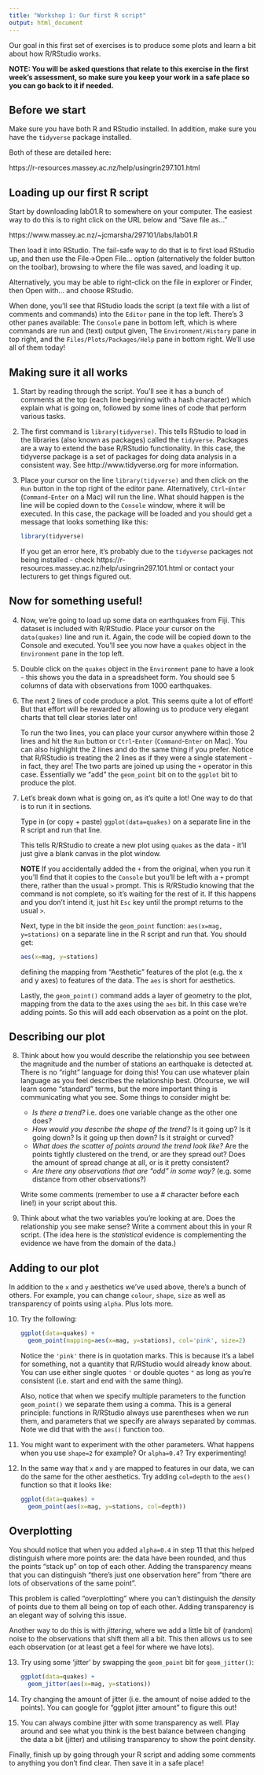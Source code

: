 ```yaml
---
title: "Workshop 1: Our first R script"
output: html_document
---
```


Our goal in this first set of exercises is to produce some plots and learn a bit about how R/RStudio works.

**NOTE: You will be asked questions that relate to this exercise in the first week's assessment, so make sure you keep your work in a safe place so you can go back to it if needed.**

## Before we start

Make sure you have both R and RStudio installed. In addition, make sure you have the `tidyverse` package installed.

Both of these are detailed here:

https://r-resources.massey.ac.nz/help/usingrin297.101.html

## Loading up our first R script

Start by downloading lab01.R to somewhere on your computer. The easiest way to do this is to right click on the URL below and "Save file as..."

https://www.massey.ac.nz/~jcmarsha/297101/labs/lab01.R

Then load it into RStudio. The fail-safe way to do that is to first load RStudio up, and then use the File->Open File... option (alternatively the folder button on the toolbar), browsing to where the file was saved, and loading it up.

Alternatively, you may be able to right-click on the file in explorer or Finder, then Open with... and choose RStudio.

When done, you'll see that RStudio loads the script (a text file with a list of comments and commands) into the `Editor` pane in the top left. There's 3 other panes available: The `Console` pane in bottom left, which is where commands are run and (text) output given, The `Environment/History` pane in top right, and the `Files/Plots/Packages/Help` pane in bottom right. We'll use all of them today!

## Making sure it all works

1. Start by reading through the script. You'll see it has a bunch of comments at the top (each line beginning with a hash character) which explain what is going on, followed by some lines of code that perform various tasks.

2. The first command is `library(tidyverse)`. This tells RStudio to load in the libraries (also known as packages) called the `tidyverse`. Packages are a way to extend the base R/RStudio functionality. In this case, the tidyverse package is a set of packages for doing data analysis in a consistent way. See http://www.tidyverse.org for more information.

3. Place your cursor on the line `library(tidyverse)` and then click on the `Run` button in the top right of the editor pane. Alternatively, `Ctrl`-`Enter` (`Command`-`Enter` on a Mac) will run the line. What should happen is the line will be copied down to the `Console` window, where it will be executed. In this case, the package will be loaded and you should get a message that looks something like this:
    
    ```r
    library(tidyverse)
    ```

    If you get an error here, it's probably due to the `tidyverse` packages not being installed - check https://r-resources.massey.ac.nz/help/usingrin297.101.html or contact your lecturers to get things figured out.

## Now for something useful!

4. Now, we're going to load up some data on earthquakes from Fiji. This dataset is included with R/RStudio. Place your cursor on the `data(quakes)` line and run it. Again, the code will be copied down to the Console and executed. You'll see you now have a `quakes` object in the `Environment` pane in the top left.

5. Double click on the `quakes` object in the `Environment` pane to have a look - this shows you the data in a spreadsheet form. You should see 5 columns of data with observations from 1000 earthquakes.

6. The next 2 lines of code produce a plot. This seems quite a lot of effort! But that effort will be rewarded by allowing us to produce very elegant charts that tell clear stories later on!

    To run the two lines, you can place your cursor anywhere within those 2 lines and hit the `Run` button or `Ctrl`-`Enter` (`Command`-`Enter` on Mac). You can also highlight the 2 lines and do the same thing if you prefer. Notice that R/RStudio is treating the 2 lines as if they were a single statement - in fact, they are! The two parts are joined up using the `+` operator in this case. Essentially we "add" the `geom_point` bit on to the `ggplot` bit to produce the plot.

7. Let's break down what is going on, as it's quite a lot! One way to do that is to run it in sections.

    Type in (or copy + paste) `ggplot(data=quakes)` on a separate line in the R script and run that line.

    This tells R/RStudio to create a new plot using `quakes` as the data - it'll just give a blank canvas in the plot window.

    **NOTE** If you accidentally added the `+` from the original, when you run it you'll find that it copies to the `Console` but you'll be left with a `+ ` prompt there, rather than the usual `> ` prompt. This is R/RStudio knowing that the command is not complete, so it's waiting for the rest of it. If this happens and you don't intend it, just hit `Esc` key until the prompt returns to the usual `> `.

    Next, type in the bit inside the `geom_point` function: `aes(x=mag, y=stations)` on a separate line in the R script and run that. You should get:

    ```r
    aes(x=mag, y=stations)
    ```

    defining the mapping from "Aesthetic" features of the plot (e.g. the x and y axes) to features of the data. The `aes` is short for aesthetics.

    Lastly, the `geom_point()` command adds a layer of geometry to the plot, mapping from the data to the axes using the `aes` bit. In this case we're adding points. So this will add each observation as a point on the plot.

## Describing our plot

8. Think about how you would describe the relationship you see between the magnitude and the number of stations an earthquake is detected at. There is no "right" language for doing this! You can use whatever plain language as you feel describes the relationship best. Ofcourse, we will learn some "standard" terms, but the more important thing is communicating what you see. Some things to consider might be:
  
    - *Is there a trend?* i.e. does one variable change as the other one does?
    - *How would you describe the shape of the trend?* Is it going up? Is it going down? Is it going up then down? Is it straight or curved?
    - *What does the scatter of points around the trend look like?* Are the points tightly clustered on the trend, or are they spread out? Does the amount of spread change at all, or is it pretty consistent?
    - *Are there any observations that are "odd" in some way?* (e.g. some distance from other observations?)

    Write some comments (remember to use a # character before each line!) in your script about this.

9. Think about what the two variables you're looking at are. Does the relationship you see make sense? Write a comment about this in your R script. (The idea here is the *statistical* evidence is complementing the evidence we have from the domain of the data.)

## Adding to our plot

In addition to the `x` and `y` aesthetics we've used above, there's a bunch of others. For example, you can change `colour`, `shape`, `size` as well as transparency of points using `alpha`. Plus lots more.

10. Try the following:

    ```r
    ggplot(data=quakes) +
      geom_point(mapping=aes(x=mag, y=stations), col='pink', size=2)
    ```

    Notice the `'pink'` there is in quotation marks. This is because it's a label for something, not a quantity that R/RStudio would already know about. You can use either single quotes `'` or double quotes `"` as long as you're consistent (i.e. start and end with the same thing).
    
    Also, notice that when we specify multiple parameters to the function `geom_point()` we separate them using a comma. This is a general principle: functions in R/RStudio always use parentheses when we run them, and parameters that we specify are always separated by commas. Note we did that with the `aes()` function too.
    
11. You might want to experiment with the other parameters. What happens when you use `shape=2` for example? Or `alpha=0.4`? Try experimenting!

12. In the same way that `x` and `y` are mapped to features in our data, we can do the same for the other aesthetics. Try adding `col=depth` to the `aes()` function so that it looks like:

    ```r
    ggplot(data=quakes) +
      geom_point(aes(x=mag, y=stations, col=depth))
    ```

## Overplotting

You should notice that when you added `alpha=0.4` in step 11 that this helped distinguish where more points are: the data have been rounded, and thus the points "stack up" on top of each other. Adding the transparency means that you can distinguish "there's just one observation here" from "there are lots of observations of the same point".

This problem is called "overplotting" where you can't distinguish the *density* of points due to them all being on top of each other. Adding transparency is an elegant way of solving this issue.

Another way to do this is with *jittering*, where we add a little bit of (random) noise to the observations that shift them all a bit. This then allows us to see each observation (or at least get a feel for where we have lots).

13. Try using some 'jitter' by swapping the `geom_point` bit for `geom_jitter()`:

    ```r
    ggplot(data=quakes) +
      geom_jitter(aes(x=mag, y=stations))
    ```

14. Try changing the amount of jitter (i.e. the amount of noise added to the points). You can google for "ggplot jitter amount" to figure this out!

15. You can always combine jitter with some transparency as well. Play around and see what you think is the best balance between changing the data a bit (jitter) and utilising transparency to show the point density.

Finally, finish up by going through your R script and adding some comments to anything you don't find clear. Then save it in a safe place!
